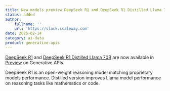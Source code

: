 ```yaml
---
title: New models preview DeepSeek R1 and DeepSeek R1 Distilled Llama 70B
status: added
author:
    fullname: ''
    url: 'https://slack.scaleway.com'
date: 2025-02-14
category: ai-data
product: generative-apis
---
```


[DeepSeek R1](/generative-apis/reference-content/supported-models/#request-a-model) and [DeepSeek R1 Distilled Llama 70B](/generative-apis/reference-content/supported-models/#request-a-model) are now available in [Preview](/generative-apis/reference-content/model-lifecycle/) on Generative APIs.

DeepSeek R1 is an open-weight reasoning model matching proprietary models performance. Distilled version improves Llama model performance on reasoning tasks like mathematics or code.

